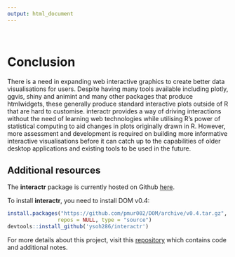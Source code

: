 ```yaml
---
output: html_document
---
```


<br>

# Conclusion
There is a need in expanding web interactive graphics to create better data visualisations for users. Despite having many tools available including plotly, ggvis, shiny and animint and many other packages that produce htmlwidgets, these generally produce standard interactive plots outside of R that are hard to customise. interactr provides a way of driving interactions without the need of learning web technologies while utilising R's power of statistical computing to aid changes in plots originally drawn in R. However, more assessment and development is required on building more informative interactive visualisations before it can catch up to the capabilities of older desktop applications and existing tools to be used in the future.

## Additional resources
The **interactr** package is currently hosted on Github [here](https://github.com/ysoh286/interactr).

To install **interactr**, you need to install DOM v0.4:
```r
install.packages("https://github.com/pmur002/DOM/archive/v0.4.tar.gz",
                repos = NULL, type = "source")
devtools::install_github('ysoh286/interactr')
```

For more details about this project, visit this [repository](https://github.com/ysoh286/honours-project-2017) which contains code and additional notes.
